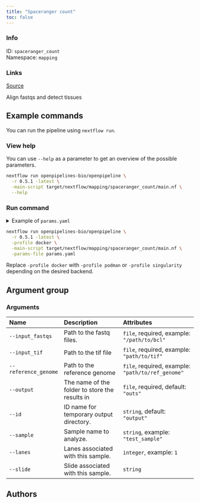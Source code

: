 ```yaml
---
title: "Spaceranger count"
toc: false
---
```


::: {.column-margin}

### Info

ID: `spaceranger_count`  
Namespace: `mapping`

### Links
[Source](https://github.com/openpipelines-bio/openpipeline/blob/main/mapping/spaceranger_count){.btn-action .btn-sm .btn-info .btn role="button"}

:::

Align fastqs and detect tissues

## Example commands

You can run the pipeline using `nextflow run`.

### View help

You can use `--help` as a parameter to get an overview of the possible parameters.

```bash
nextflow run openpipelines-bio/openpipeline \
  -r 0.5.1 -latest \
  -main-script target/nextflow/mapping/spaceranger_count/main.nf \
  --help
```

### Run command

<details>
<summary>Example of `params.yaml`</summary>
```yaml

```
</details>

```bash
nextflow run openpipelines-bio/openpipeline \
  -r 0.5.1 -latest \
  -profile docker \
  -main-script target/nextflow/mapping/spaceranger_count/main.nf \
  -params-file params.yaml
```

:::{.callout-note}
Replace `-profile docker` with `-profile podman` or `-profile singularity` depending on the desired backend.
:::

## Argument group

### Arguments

|Name                 |Description                                    |Attributes                                        |
|:--------------------|:----------------------------------------------|:-------------------------------------------------|
|`--input_fastqs`     |Path to the fastq files.                       |`file`, required, example: `"/path/to/bcl"`       |
|`--input_tif`        |Path to the tif file                           |`file`, required, example: `"path/to/tif"`        |
|`--reference_genome` |Path to the reference genome                   |`file`, required, example: `"path/to/ref_genome"` |
|`--output`           |The name of the folder to store the results in |`file`, required, default: `"outs"`               |
|`--id`               |ID name for temporary output directory.        |`string`, default: `"output"`                     |
|`--sample`           |Sample name to analyze.                        |`string`, example: `"test_sample"`                |
|`--lanes`            |Lanes associated with this sample.             |`integer`, example: `1`                           |
|`--slide`            |Slide associated with this sample.             |`string`                                          |

## Authors

